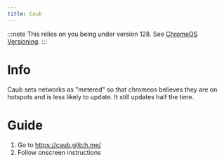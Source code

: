```yaml
---
title: Caub
---
```



:::note
This relies on you being under version 128. See [ChromeOS Versioning](/kajigs/crosvers).
:::

# Info
Caub sets networks as "metered" so that chromeos believes they are on hotspots and is less likely to update. It still updates half the time.


# Guide
1. Go to https://caub.glitch.me/
3. Follow onscreen instructions


